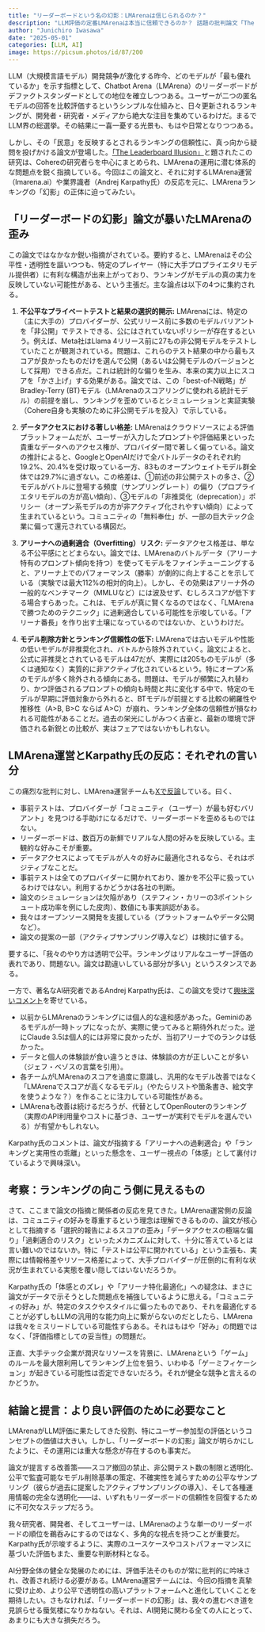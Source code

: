 ```yaml
---
title: "リーダーボードという名の幻影：LMArenaは信じられるのか？"
description: "LLM評価の定番LMArenaは本当に信頼できるのか？ 話題の批判論文「The Leaderboard Illusion」を軸に、その公平性やランキングの「幻影」の正体を考察します。"
author: "Junichiro Iwasawa"
date: "2025-05-01"
categories: [LLM, AI]
image: https://picsum.photos/id/87/200
---
```


LLM（大規模言語モデル）開発競争が激化する昨今、どのモデルが「最も優れているか」を示す指標として、Chatbot Arena（LMArena）のリーダーボードがデファクトスタンダードとしての地位を確立しつつある。ユーザーが二つの匿名モデルの回答を比較評価するというシンプルな仕組みと、日々更新されるランキングが、開発者・研究者・メディアから絶大な注目を集めているわけだ。まるでLLM界の総選挙。その結果に一喜一憂する光景も、もはや日常となりつつある。

しかし、その「民意」を反映するとされるランキングの信頼性に、真っ向から疑問を投げかける論文が登場した。[「The Leaderboard Illusion」](https://arxiv.org/abs/2504.20879)と題されたこの研究は、Cohereの研究者らを中心にまとめられ、LMArenaの運用に潜む体系的な問題点を鋭く指摘している。今回はこの論文と、それに対するLMArena運営（lmarena.ai）や業界識者（Andrej Karpathy氏）の反応を元に、LMArenaランキングの「幻影」の正体に迫ってみたい。

## 「リーダーボードの幻影」論文が暴いたLMArenaの歪み

この論文ではなかなか鋭い指摘がされている。要約すると、LMArenaはその公平性・透明性を謳いつつも、特定のプレイヤー（特に大手プロプライエタリモデル提供者）に有利な構造が出来上がっており、ランキングがモデルの真の実力を反映していない可能性がある、という主張だ。主な論点は以下の4つに集約される。

1.  **不公平なプライベートテストと結果の選択的開示:**
    LMArenaには、特定の（主に大手の）プロバイダーが、公式リリース前に多数のモデルバリアントを「非公開」でテストできる、公にはされていないポリシーが存在するという。例えば、Meta社はLlama 4リリース前に27もの非公開モデルをテストしていたことが観測されている。問題は、これらのテスト結果の中から最もスコアが良かったものだけを選んで公開（あるいは公開モデルのバージョンとして採用）できる点だ。これは統計的な偏りを生み、本来の実力以上にスコアを「かさ上げ」する効果がある。論文では、この「best-of-N戦略」がBradley-Terry (BT)モデル（LMArenaのスコアリングに使われる統計モデル）の前提を崩し、ランキングを歪めているとシミュレーションと実証実験（Cohere自身も実験のために非公開モデルを投入）で示している。

2.  **データアクセスにおける著しい格差:**
    LMArenaはクラウドソースによる評価プラットフォームだが、ユーザーが入力したプロンプトや評価結果といった貴重なデータへのアクセス権が、プロバイダー間で著しく偏っている。論文の推計によると、GoogleとOpenAIだけで全バトルデータのそれぞれ約19.2%、20.4%を受け取っている一方、83ものオープンウェイトモデル群全体では29.7%に過ぎない。この格差は、①前述の非公開テストの多さ、②モデルがバトルに登場する頻度（サンプリングレート）の偏り（プロプライエタリモデルの方が高い傾向）、③モデルの「非推奨化（deprecation）」ポリシー（オープン系モデルの方が非アクティブ化されやすい傾向）によって生まれているという。コミュニティの「無料奉仕」が、一部の巨大テック企業に偏って還元されている構図だ。

3.  **アリーナへの過剰適合（Overfitting）リスク:**
    データアクセス格差は、単なる不公平感にとどまらない。論文では、LMArenaのバトルデータ（アリーナ特有のプロンプト傾向を持つ）を使ってモデルをファインチューニングすると、アリーナ上でのパフォーマンス（勝率）が劇的に向上することを示している（実験では最大112%の相対的向上）。しかし、その効果はアリーナ外の一般的なベンチマーク（MMLUなど）には波及せず、むしろスコアが低下する場合すらあった。これは、モデルが真に賢くなるのではなく、「LMArenaで勝つためのテクニック」に過剰適合している可能性を示唆している。「アリーナ番長」を作り出す土壌になっているのではないか、というわけだ。

4.  **モデル削除方針とランキング信頼性の低下:**
    LMArenaでは古いモデルや性能の低いモデルが非推奨化され、バトルから除外されていく。論文によると、公式に非推奨とされているモデルは47だが、実際には205ものモデルが（多くは通知なく）実質的に非アクティブ化されているという。特にオープン系のモデルが多く除外される傾向にある。問題は、モデルが頻繁に入れ替わり、かつ評価されるプロンプトの傾向も時間と共に変化する中で、特定のモデルが早期に評価対象から外れると、BTモデルが前提とする比較の網羅性や推移性（A>B, B>C ならば A>C）が崩れ、ランキング全体の信頼性が損なわれる可能性があることだ。過去の栄光にしがみつく古豪と、最新の環境で評価される新鋭との比較が、実はフェアではないかもしれない。

## LMArena運営とKarpathy氏の反応：それぞれの言い分

この痛烈な批判に対し、LMArena運営チームも[Xで反論](https://x.com/lmarena_ai/status/1917492084359192890)している。曰く、

* 事前テストは、プロバイダーが「コミュニティ（ユーザー）が最も好むバリアント」を見つける手助けになるだけで、リーダーボードを歪めるものではない。
* リーダーボードは、数百万の新鮮でリアルな人間の好みを反映している。主観的な好みこそが重要。
* データアクセスによってモデルが人々の好みに最適化されるなら、それはポジティブなことだ。
* 事前テストは全てのプロバイダーに開かれており、誰かを不公平に扱っているわけではない。利用するかどうかは各社の判断。
* 論文のシミュレーションは欠陥があり（ステフィン・カリーの3ポイントシュート成功率を例にした皮肉）、数値にも事実誤認がある。
* 我々はオープンソース開発を支援している（プラットフォームやデータ公開など）。
* 論文の提案の一部（アクティブサンプリング導入など）は検討に値する。

要するに、「我々のやり方は透明で公平。ランキングはリアルなユーザー評価の表れであり、問題ない。論文は勘違いしている部分が多い」というスタンスである。

一方で、著名なAI研究者であるAndrej Karpathy氏は、この論文を受けて[興味深いコメント](https://x.com/karpathy/status/1917546757929722115)を寄せている。

* 以前からLMArenaのランキングには個人的な違和感があった。Geminiのあるモデルが一時トップになったが、実際に使ってみると期待外れだった。逆にClaude 3.5は個人的には非常に良かったが、当初アリーナでのランクは低かった。
* データと個人の体験談が食い違うときは、体験談の方が正しいことが多い（ジェフ・ベゾスの言葉を引用）。
* 各チームがLMArenaのスコアを過度に意識し、汎用的なモデル改善ではなく「LMArenaでスコアが高くなるモデル」（やたらリストや箇条書き、絵文字を使うような？）を作ることに注力している可能性がある。
* LMArenaも改善は続けるだろうが、代替としてOpenRouterのランキング（実際のAPI利用量やコストに基づき、ユーザーが実利でモデルを選んでいる）が有望かもしれない。

Karpathy氏のコメントは、論文が指摘する「アリーナへの過剰適合」や「ランキングと実用性の乖離」といった懸念を、ユーザー視点の「体感」として裏付けているようで興味深い。

## 考察：ランキングの向こう側に見えるもの

さて、ここまで論文の指摘と関係者の反応を見てきた。LMArena運営側の反論は、コミュニティの好みを尊重するという理念は理解できるものの、論文が核心として指摘する「選択的報告によるスコアの歪み」「データアクセスの極端な偏り」「過剰適合のリスク」といったメカニズムに対して、十分に答えているとは言い難いのではないか。特に「テストは公平に開かれている」という主張も、実際には情報格差やリソース格差によって、大手プロバイダーが圧倒的に有利な状況が生まれている実態を覆い隠してはいないだろうか。

Karpathy氏の「体感とのズレ」や「アリーナ特化最適化」への疑念は、まさに論文がデータで示そうとした問題点を補強しているように思える。「コミュニティの好み」が、特定のタスクやスタイルに偏ったものであり、それを最適化することが必ずしもLLMの汎用的な能力向上に繋がらないのだとしたら、LMArenaは我々をミスリードしている可能性すらある。それはもはや「好み」の問題ではなく、「評価指標としての妥当性」の問題だ。

正直、大手テック企業が潤沢なリソースを背景に、LMArenaという「ゲーム」のルールを最大限利用してランキング上位を狙う、いわゆる「ゲーミフィケーション」が起きている可能性は否定できないだろう。それが健全な競争と言えるのかどうか。

## 結論と提言：より良い評価のために必要なこと

LMArenaがLLM評価に果たしてきた役割、特にユーザー参加型の評価というコンセプトの価値は大きい。しかし、「リーダーボードの幻影」論文が明らかにしたように、その運用には重大な懸念が存在するのも事実だ。

論文が提言する改善策——スコア撤回の禁止、非公開テスト数の制限と透明化、公平で監査可能なモデル削除基準の策定、不確実性を減らすための公平なサンプリング（彼らが過去に提案したアクティブサンプリングの導入）、そして各種運用情報の完全な透明化——は、いずれもリーダーボードの信頼性を回復するために不可欠なステップだろう。

我々研究者、開発者、そしてユーザーは、LMArenaのような単一のリーダーボードの順位を鵜呑みにするのではなく、多角的な視点を持つことが重要だ。Karpathy氏が示唆するように、実際のユースケースやコストパフォーマンスに基づいた評価もまた、重要な判断材料となる。

AI分野全体の健全な発展のためには、評価手法そのものが常に批判的に吟味され、改善され続ける必要がある。LMArena運営チームには、今回の指摘を真摯に受け止め、より公平で透明性の高いプラットフォームへと進化していくことを期待したい。さもなければ、「リーダーボードの幻影」は、我々の進むべき道を見誤らせる蜃気楼になりかねない。それは、AI開発に関わる全ての人にとって、あまりにも大きな損失だろう。
